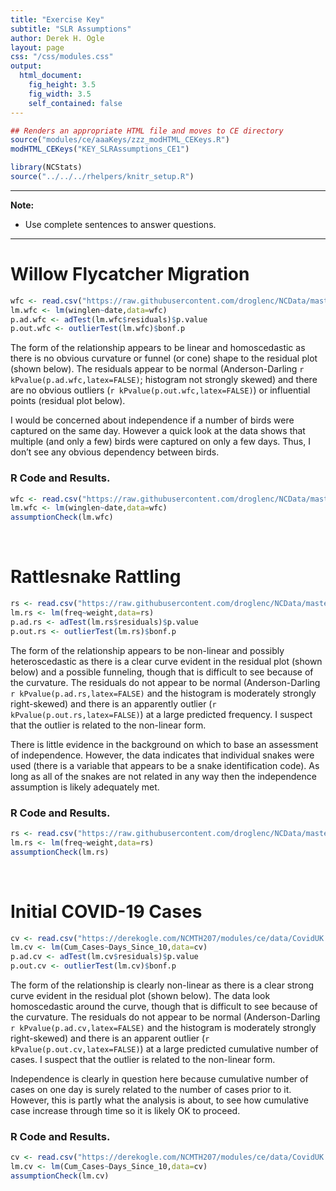```yaml
---
title: "Exercise Key"
subtitle: "SLR Assumptions"
author: Derek H. Ogle
layout: page
css: "/css/modules.css"
output:
  html_document:
    fig_height: 3.5
    fig_width: 3.5
    self_contained: false
---
```


```r
## Renders an appropriate HTML file and moves to CE directory
source("modules/ce/aaaKeys/zzz_modHTML_CEKeys.R")
modHTML_CEKeys("KEY_SLRAssumptions_CE1")
```
```r
library(NCStats)
source("../../../rhelpers/knitr_setup.R")
```

----

<div class="alert alert-warning">
<strong>Note:</strong> 
<ul>
  <li>Use complete sentences to answer questions.</li>
  </ol>
</ul>
</div>

----

# Willow Flycatcher Migration

```r
wfc <- read.csv("https://raw.githubusercontent.com/droglenc/NCData/master/Flycatcher.csv")
lm.wfc <- lm(winglen~date,data=wfc)
p.ad.wfc <- adTest(lm.wfc$residuals)$p.value
p.out.wfc <- outlierTest(lm.wfc)$bonf.p
```

The form of the relationship appears to be linear and homoscedastic as there is no obvious curvature or funnel (or cone) shape to the residual plot (shown below). The residuals appear to be normal (Anderson-Darling `r kPvalue(p.ad.wfc,latex=FALSE)`; histogram not strongly skewed) and there are no obvious outliers (`r kPvalue(p.out.wfc,latex=FALSE)`) or influential points (residual plot below).

I would be concerned about independence if a number of birds were captured on the same day. However a quick look at the data shows that multiple (and only a few) birds were captured on only a few days. Thus, I don't see any obvious dependency between birds.

### R Code and Results.
```r
wfc <- read.csv("https://raw.githubusercontent.com/droglenc/NCData/master/Flycatcher.csv")
lm.wfc <- lm(winglen~date,data=wfc)
assumptionCheck(lm.wfc)
```

&nbsp;

# Rattlesnake Rattling
```r
rs <- read.csv("https://raw.githubusercontent.com/droglenc/NCData/master/Rattlesnakes.csv")
lm.rs <- lm(freq~weight,data=rs)
p.ad.rs <- adTest(lm.rs$residuals)$p.value
p.out.rs <- outlierTest(lm.rs)$bonf.p
```

The form of the relationship appears to be non-linear and possibly heteroscedastic as there is a clear curve evident in the residual plot (shown below) and a possible funneling, though that is difficult to see because of the curvature. The residuals do not appear to be normal (Anderson-Darling `r kPvalue(p.ad.rs,latex=FALSE)` and the histogram is moderately strongly right-skewed) and there is an apparently outlier (`r kPvalue(p.out.rs,latex=FALSE)`) at a large predicted frequency. I suspect that the outlier is related to the non-linear form.

There is little evidence in the background on which to base an assessment of independence. However, the data indicates that individual snakes were used (there is a variable that appears to be a snake identification code). As long as all of the snakes are not related in any way then the independence assumption is likely adequately met.

### R Code and Results.
```r
rs <- read.csv("https://raw.githubusercontent.com/droglenc/NCData/master/Rattlesnakes.csv")
lm.rs <- lm(freq~weight,data=rs)
assumptionCheck(lm.rs)
```

&nbsp;

# Initial COVID-19 Cases
```r
cv <- read.csv("https://derekogle.com/NCMTH207/modules/ce/data/CovidUK.csv")
lm.cv <- lm(Cum_Cases~Days_Since_10,data=cv)
p.ad.cv <- adTest(lm.cv$residuals)$p.value
p.out.cv <- outlierTest(lm.cv)$bonf.p
```

The form of the relationship is clearly non-linear as there is a clear strong curve evident in the residual plot (shown below). The data look homoscedastic around the curve, though that is difficult to see because of the curvature. The residuals do not appear to be normal (Anderson-Darling `r kPvalue(p.ad.cv,latex=FALSE)` and the histogram is moderately strongly right-skewed) and there is an apparent outlier (`r kPvalue(p.out.cv,latex=FALSE)`) at a large predicted cumulative number of cases. I suspect that the outlier is related to the non-linear form.

Independence is clearly in question here because cumulative number of cases on one day is surely related to the number of cases prior to it. However, this is partly what the analysis is about, to see how cumulative case increase through time so it is likely OK to proceed.

### R Code and Results.
```r
cv <- read.csv("https://derekogle.com/NCMTH207/modules/ce/data/CovidUK.csv")
lm.cv <- lm(Cum_Cases~Days_Since_10,data=cv)
assumptionCheck(lm.cv)
```
